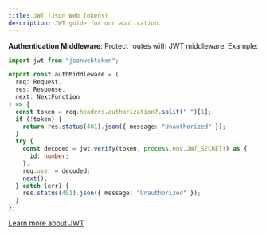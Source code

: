 ```yaml
---
title: JWT (Json Web Tokens)
description: JWT guide for our application.
---
```


**Authentication Middleware**: Protect routes with JWT middleware. Example:

```typescript
import jwt from "jsonwebtoken";

export const authMiddleware = (
  req: Request,
  res: Response,
  next: NextFunction
) => {
  const token = req.headers.authorization?.split(" ")[1];
  if (!token) {
    return res.status(401).json({ message: "Unauthorized" });
  }
  try {
    const decoded = jwt.verify(token, process.env.JWT_SECRET!) as {
      id: number;
    };
    req.user = decoded;
    next();
  } catch (err) {
    res.status(401).json({ message: "Unauthorized" });
  }
};
```

[Learn more about JWT](https://jwt.io/introduction/)
